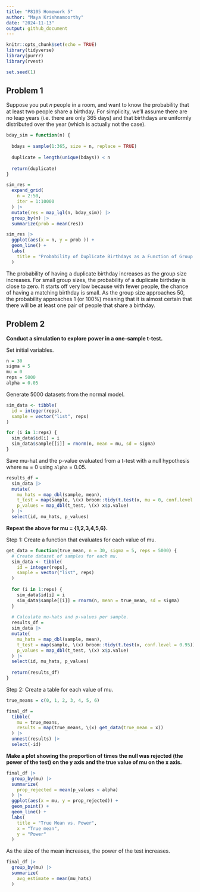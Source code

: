 ```yaml
---
title: "P8105 Homework 5"
author: "Maya Krishnamoorthy"
date: "2024-11-13"
output: github_document
---
```


```r
knitr::opts_chunk$set(echo = TRUE)
library(tidyverse)
library(purrr)
library(rvest)

set.seed(1)
```

## Problem 1

Suppose you put 𝑛 people in a room, and want to know the probability that at least two people share a birthday. For simplicity, we’ll assume there are no leap years (i.e. there are only 365 days) and that birthdays are uniformly distributed over the year (which is actually not the case).

```r
bday_sim = function(n) {
  
  bdays = sample(1:365, size = n, replace = TRUE)
  
  duplicate = length(unique(bdays)) < n
  
  return(duplicate)
}
```

```r
sim_res = 
  expand_grid(
    n = 2:50,
    iter = 1:10000
  ) |> 
  mutate(res = map_lgl(n, bday_sim)) |> 
  group_by(n) |> 
  summarize(prob = mean(res))

sim_res |> 
  ggplot(aes(x = n, y = prob )) + 
  geom_line() +
  labs(
    title = "Probability of Duplicate Birthdays as a Function of Group Size"
  )
```

The probability of having a duplicate birthday increases as the group size increases. For small group sizes, the probability of a duplicate birthday is close to zero. It starts off very low because with fewer people, the chance of having a matching birthday is small. As the group size approaches 50, the probability approaches 1 (or 100%) meaning that it is almost certain that there will be at least one pair of people that share a birthday.

## Problem 2

**Conduct a simulation to explore power in a one-sample t-test.**

Set initial variables.

```r
n = 30
sigma = 5
mu = 0
reps = 5000
alpha = 0.05
```

Generate 5000 datasets from the normal model. 

```r
sim_data <- tibble(
  id = integer(reps),
  sample = vector("list", reps)
)

for (i in 1:reps) {
  sim_data$id[i] = i
  sim_data$sample[[i]] = rnorm(n, mean = mu, sd = sigma)
}
```

Save mu-hat and the p-value evaluated from a t-test with a null hypothesis where `mu` = 0 using `alpha` = 0.05.

```r
results_df = 
  sim_data |> 
  mutate(
    mu_hats = map_dbl(sample, mean),
    t_test = map(sample, \(x) broom::tidy(t.test(x, mu = 0, conf.level = 0.95))),
    p_values = map_dbl(t_test, \(x) x$p.value)
  ) |> 
  select(id, mu_hats, p_values)
```

**Repeat the above for mu = {1,2,3,4,5,6}.**

Step 1: Create a function that evaluates for each value of mu.

```r
get_data = function(true_mean, n = 30, sigma = 5, reps = 5000) {
  # Create dataset of samples for each mu.
  sim_data <- tibble(
    id = integer(reps),
    sample = vector("list", reps)
  )
  
  for (i in 1:reps) {
    sim_data$id[i] = i
    sim_data$sample[[i]] = rnorm(n, mean = true_mean, sd = sigma)
  }
  
  # Calculate mu-hats and p-values per sample.
  results_df = 
  sim_data |> 
  mutate(
    mu_hats = map_dbl(sample, mean),
    t_test = map(sample, \(x) broom::tidy(t.test(x, conf.level = 0.95))),
    p_values = map_dbl(t_test, \(x) x$p.value)
  ) |> 
  select(id, mu_hats, p_values)
  
  return(results_df)
}
```

Step 2: Create a table for each value of mu.

```r
true_means = c(0, 1, 2, 3, 4, 5, 6)

final_df = 
  tibble(
    mu = true_means,
    results = map(true_means, \(x) get_data(true_mean = x))
  ) |> 
  unnest(results) |> 
  select(-id)
```


**Make a plot showing the proportion of times the null was rejected (the power of the test) on the y axis and the true value of mu on the x axis.**

```r
final_df |> 
  group_by(mu) |>
  summarize(
    prop_rejected = mean(p_values < alpha)
  ) |>
  ggplot(aes(x = mu, y = prop_rejected)) +
  geom_point() +
  geom_line() + 
  labs(
    title = "True Mean vs. Power", 
    x = "True mean",
    y = "Power"
  )
```

As the size of the mean increases, the power of the test increases. 

```r
final_df |> 
  group_by(mu) |> 
  summarize(
    avg_estimate = mean(mu_hats)
  )
```

